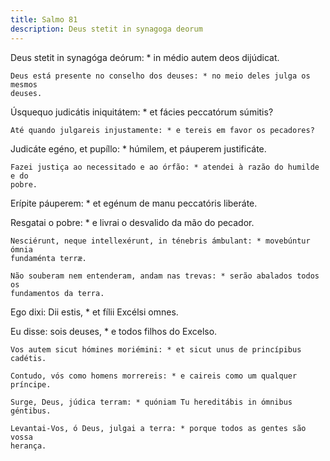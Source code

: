```yaml
---
title: Salmo 81
description: Deus stetit in synagoga deorum
---
```


<div class="side-by-side not-content">

Deus stetit in synagóga deórum: * in médio autem deos dijúdicat.

    Deus está presente no conselho dos deuses: * no meio deles julga os mesmos
    deuses.

Úsquequo judicátis iniquitátem: * et fácies peccatórum súmitis?

    Até quando julgareis injustamente: * e tereis em favor os pecadores?

Judicáte egéno, et pupíllo: * húmilem, et páuperem justificáte.

    Fazei justiça ao necessitado e ao órfão: * atendei à razão do humilde e do
    pobre.

Erípite páuperem: * et egénum de manu peccatóris liberáte.

Resgatai o pobre: * e livrai o desvalido da mão do pecador.

    Nesciérunt, neque intellexérunt, in ténebris ámbulant: * movebúntur ómnia
    fundaménta terræ.

    Não souberam nem entenderam, andam nas trevas: * serão abalados todos os
    fundamentos da terra.

Ego dixi: Dii estis, * et fílii Excélsi omnes.

Eu disse: sois deuses, * e todos filhos do Excelso.

    Vos autem sicut hómines moriémini: * et sicut unus de princípibus cadétis.

    Contudo, vós como homens morrereis: * e caireis como um qualquer príncipe.

    Surge, Deus, júdica terram: * quóniam Tu hereditábis in ómnibus géntibus.

    Levantai-Vos, ó Deus, julgai a terra: * porque todos as gentes são vossa
    herança.

</div>
